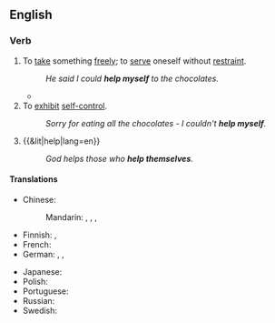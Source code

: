 ==English==

===Verb===
{{head|en|verb}}

# {{lb|en|reflexive}} To [[take]] something [[freely]]; to [[serve]] oneself without [[restraint]].
#: ''He said I could '''help myself''' to the chocolates.''
#* {{quote-text|lang=en|year=1920|author={{w|Herman Cyril McNeile}}|title=Bulldog Drummond|chapter=1|passage=Hugh '''helped himself''' to bacon. "My dear fellow, she can think what she likes so long as she continues to grill bacon like this. Your wife is a treasure, James—a pearl amongst women; and you can tell her so with my love."}}
# To [[exhibit]] [[self-control]].
#: ''Sorry for eating all the chocolates - I couldn't '''help myself'''.''
# {{&lit|help|lang=en}}
#: ''God helps those who '''help themselves'''.''

====Translations====
{{trans-top|take something freely}}
* Chinese:
*: Mandarin: {{t|cmn|[[自己]][[拿]]|sc=Hani}}, {{t|cmn|[[自己]][[拿]]|tr=zìjǐ ná|sc=Hani}}, {{qualifier|invitation}} {{t+|cmn|請便|sc=Hani}}, {{t+|cmn|请便|tr=qǐngbiàn|sc=Hani}}
* Finnish: {{t|fi|[[saada]] [[ottaa]]}}, {{t|fi|[[voida]] [[ottaa]]}}
* French: {{t+|fr|se servir}}
* German: {{t+|de|bedienen|alt=sich bedienen}}, {{t+|de|zugreifen}}, {{t|de|sich auftun}}
{{trans-mid}}
* Japanese: {{t+|ja|遠慮|tr=えんりょなく...する, enryo naku ... suru|alt=遠慮なく...する|sc=Jpan}}
* Polish: {{t+|pl|częstować się}}
* Portuguese: {{t+|pt|servir|alt=servir-se}}
* Russian: {{t+|ru|угоща́ться|impf}} {{qualifier|food}}
* Swedish: {{t|sv|ta för sig}}
{{trans-bottom}}

{{trans-see|to help oneself|make use}}